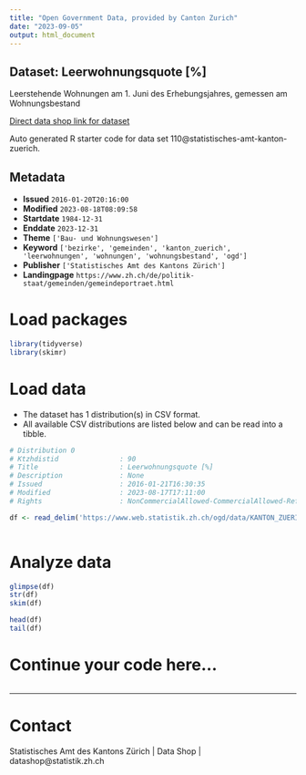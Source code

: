 ```yaml
---
title: "Open Government Data, provided by Canton Zurich"
date: "2023-09-05"
output: html_document
---
```


## Dataset: Leerwohnungsquote [%]

Leerstehende Wohnungen am 1. Juni des Erhebungsjahres, gemessen am Wohnungsbestand

[Direct data shop link for dataset](https://www.zh.ch/de/politik-staat/opendata.zhweb-noredirect.zhweb-cache.html#/datasets/110@statistisches-amt-kanton-zuerich)

Auto generated R starter code for data set 110@statistisches-amt-kanton-zuerich.

## Metadata

- **Issued** `2016-01-20T20:16:00`
- **Modified** `2023-08-18T08:09:58`
- **Startdate** `1984-12-31`
- **Enddate** `2023-12-31`
- **Theme** `['Bau- und Wohnungswesen']`
- **Keyword** `['bezirke', 'gemeinden', 'kanton_zuerich', 'leerwohnungen', 'wohnungen', 'wohnungsbestand', 'ogd']`
- **Publisher** `['Statistisches Amt des Kantons Zürich']`
- **Landingpage** `https://www.zh.ch/de/politik-staat/gemeinden/gemeindeportraet.html`


# Load packages

```r

library(tidyverse)
library(skimr)

```

# Load data

-   The dataset has 1 distribution(s) in CSV format.
-   All available CSV distributions are listed below and can be read into a tibble.

```r

# Distribution 0
# Ktzhdistid               : 90
# Title                    : Leerwohnungsquote [%]
# Description              : None
# Issued                   : 2016-01-21T16:30:35
# Modified                 : 2023-08-17T17:11:00
# Rights                   : NonCommercialAllowed-CommercialAllowed-ReferenceRequired

df <- read_delim('https://www.web.statistik.zh.ch/ogd/data/KANTON_ZUERICH_373.csv')



```

# Analyze data

```r

glimpse(df)
str(df)
skim(df)

head(df)
tail(df)

```

# Continue your code here...

```r

```

------------------------------------------------------------------------

# Contact

Statistisches Amt des Kantons Zürich | Data Shop | datashop@statistik.zh.ch
